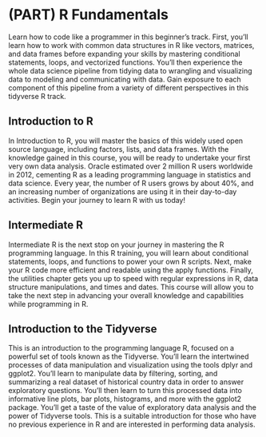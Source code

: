 # (PART) R Fundamentals {.unnumbered}

<p>

Learn how to code like a programmer in this beginner's track.
First, you'll learn how to work with common data structures in R like vectors, matrices, and data frames before expanding your skills by mastering conditional statements, loops, and vectorized functions.
You'll then experience the whole data science pipeline from tidying data to wrangling and visualizing data to modeling and communicating with data.
Gain exposure to each component of this pipeline from a variety of different perspectives in this tidyverse R track.

</p>

## Introduction to R {#explore-intro .unnumbered}

<p class="course__description">

In Introduction to R, you will master the basics of this widely used open source language, including factors, lists, and data frames.
With the knowledge gained in this course, you will be ready to undertake your first very own data analysis.
Oracle estimated over 2 million R users worldwide in 2012, cementing R as a leading programming language in statistics and data science.
Every year, the number of R users grows by about 40%, and an increasing number of organizations are using it in their day-to-day activities.
Begin your journey to learn R with us today!

</p>

## Intermediate R {#explore-intro .unnumbered}

<p class="course__description">

Intermediate R is the next stop on your journey in mastering the R programming language.
In this R training, you will learn about conditional statements, loops, and functions to power your own R scripts.
Next, make your R code more efficient and readable using the apply functions.
Finally, the utilities chapter gets you up to speed with regular expressions in R, data structure manipulations, and times and dates.
This course will allow you to take the next step in advancing your overall knowledge and capabilities while programming in R.

</p>

## Introduction to the Tidyverse {#explore-intro .unnumbered}

<p class="course__description">

This is an introduction to the programming language R, focused on a powerful set of tools known as the Tidyverse.
You'll learn the intertwined processes of data manipulation and visualization using the tools dplyr and ggplot2.
You'll learn to manipulate data by filtering, sorting, and summarizing a real dataset of historical country data in order to answer exploratory questions.
You'll then learn to turn this processed data into informative line plots, bar plots, histograms, and more with the ggplot2 package.
You'll get a taste of the value of exploratory data analysis and the power of Tidyverse tools.
This is a suitable introduction for those who have no previous experience in R and are interested in performing data analysis.

</p>
